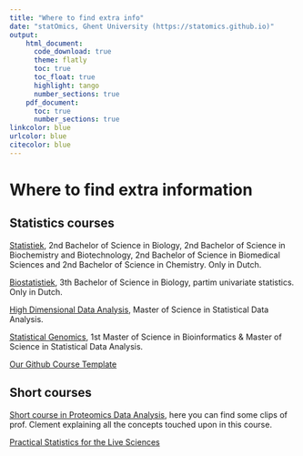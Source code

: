 ```yaml
---
title: "Where to find extra info"
date: "statOmics, Ghent University (https://statomics.github.io)"
output:
    html_document:
      code_download: true
      theme: flatly
      toc: true
      toc_float: true
      highlight: tango
      number_sections: true
    pdf_document:
      toc: true
      number_sections: true
linkcolor: blue
urlcolor: blue
citecolor: blue
---
```


# Where to find extra information

## Statistics courses

[Statistiek](https://statomics.github.io/sbc21/), 2nd Bachelor of Science in Biology, 2nd Bachelor of Science in Biochemistry and Biotechnology, 2nd Bachelor of Science in Biomedical Sciences and 2nd Bachelor of Science in Chemistry. Only in Dutch.

[Biostatistiek](https://statomics.github.io/biostatistics21/), 3th Bachelor of Science in Biology, partim univariate statistics. Only in Dutch.

[High Dimensional Data Analysis](https://statomics.github.io/HDDA/), Master of Science in Statistical Data Analysis.

[Statistical Genomics](https://statomics.github.io/SGA21/), 1st Master of Science in Bioinformatics & Master of Science in Statistical Data Analysis.

[Our Github Course Template](https://github.com/statOmics/Rmd-website)

## Short courses

[Short course in Proteomics Data Analysis](https://statomics.github.io/PDA/), here you can find some clips of prof. Clement explaining all the concepts touched upon in this course.

[Practical Statistics for the Live Sciences](https://statomics.github.io/PSLS/)